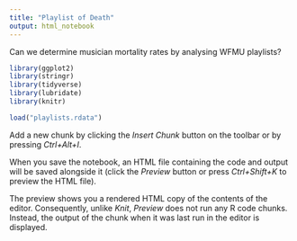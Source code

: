 ```yaml
---
title: "Playlist of Death"
output: html_notebook
---
```


Can we determine musician mortality rates by analysing WFMU playlists?


```r
library(ggplot2)
library(stringr)
library(tidyverse)
library(lubridate)
library(knitr)

load("playlists.rdata")
```

Add a new chunk by clicking the *Insert Chunk* button on the toolbar or by pressing *Ctrl+Alt+I*.

When you save the notebook, an HTML file containing the code and output will be saved alongside it (click the *Preview* button or press *Ctrl+Shift+K* to preview the HTML file).

The preview shows you a rendered HTML copy of the contents of the editor. Consequently, unlike *Knit*, *Preview* does not run any R code chunks. Instead, the output of the chunk when it was last run in the editor is displayed.
